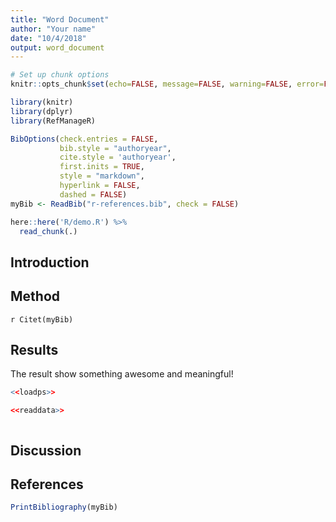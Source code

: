 ```yaml
---
title: "Word Document"
author: "Your name"
date: "10/4/2018"
output: word_document
---
```


```r

# Set up chunk options
knitr::opts_chunk$set(echo=FALSE, message=FALSE, warning=FALSE, error=FALSE, tidy = TRUE, tidy.opts = list(comment = FALSE))

library(knitr)
library(dplyr)
library(RefManageR)

BibOptions(check.entries = FALSE, 
           bib.style = "authoryear", 
           cite.style = 'authoryear',
           first.inits = TRUE,
           style = "markdown",
           hyperlink = FALSE, 
           dashed = FALSE)
myBib <- ReadBib("r-references.bib", check = FALSE)

here::here('R/demo.R') %>%
  read_chunk(.)

```

## Introduction

## Method

`r Citet(myBib)`

## Results

The result show something awesome and meaningful!

```r
<<loadps>>

<<readdata>>
```

```r

```

## Discussion

## References

```r
PrintBibliography(myBib)
```
